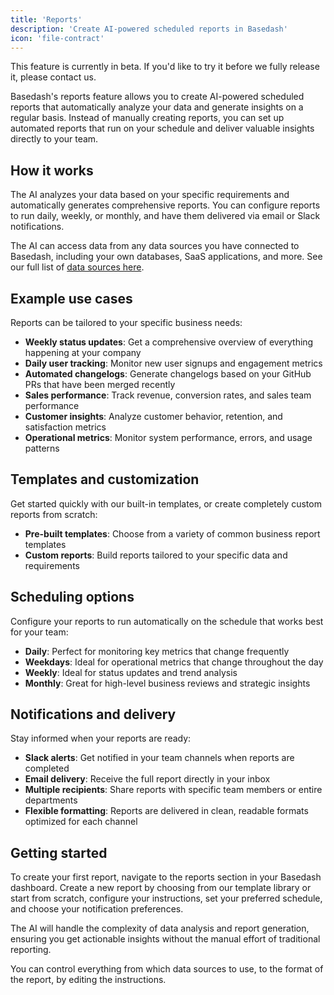 ```yaml
---
title: 'Reports'
description: 'Create AI-powered scheduled reports in Basedash'
icon: 'file-contract'
---
```


<Warning>
  This feature is currently in beta. If you'd like to try it before we fully release it, please contact us.
</Warning>

Basedash's reports feature allows you to create AI-powered scheduled reports that automatically analyze your data and generate insights on a regular basis. Instead of manually creating reports, you can set up automated reports that run on your schedule and deliver valuable insights directly to your team.

## How it works

The AI analyzes your data based on your specific requirements and automatically generates comprehensive reports. You can configure reports to run daily, weekly, or monthly, and have them delivered via email or Slack notifications.

The AI can access data from any data sources you have connected to Basedash, including your own databases, SaaS applications, and more. See our full list of [data sources here](/data-sources/introduction).

## Example use cases

Reports can be tailored to your specific business needs:

- **Weekly status updates**: Get a comprehensive overview of everything happening at your company
- **Daily user tracking**: Monitor new user signups and engagement metrics
- **Automated changelogs**: Generate changelogs based on your GitHub PRs that have been merged recently
- **Sales performance**: Track revenue, conversion rates, and sales team performance
- **Customer insights**: Analyze customer behavior, retention, and satisfaction metrics
- **Operational metrics**: Monitor system performance, errors, and usage patterns

## Templates and customization

Get started quickly with our built-in templates, or create completely custom reports from scratch:

- **Pre-built templates**: Choose from a variety of common business report templates
- **Custom reports**: Build reports tailored to your specific data and requirements

## Scheduling options

Configure your reports to run automatically on the schedule that works best for your team:

- **Daily**: Perfect for monitoring key metrics that change frequently
- **Weekdays**: Ideal for operational metrics that change throughout the day
- **Weekly**: Ideal for status updates and trend analysis
- **Monthly**: Great for high-level business reviews and strategic insights

## Notifications and delivery

Stay informed when your reports are ready:

- **Slack alerts**: Get notified in your team channels when reports are completed
- **Email delivery**: Receive the full report directly in your inbox
- **Multiple recipients**: Share reports with specific team members or entire departments
- **Flexible formatting**: Reports are delivered in clean, readable formats optimized for each channel

## Getting started

To create your first report, navigate to the reports section in your Basedash dashboard. Create a new report by choosing from our template library or start from scratch, configure your instructions, set your preferred schedule, and choose your notification preferences.

The AI will handle the complexity of data analysis and report generation, ensuring you get actionable insights without the manual effort of traditional reporting.

You can control everything from which data sources to use, to the format of the report, by editing the instructions.
